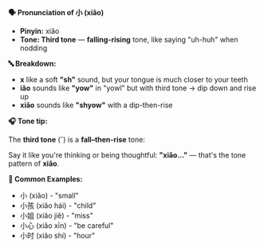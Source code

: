 **🗣️ Pronunciation of 小 (xiǎo)**

- **Pinyin:** xiǎo
- **Tone: Third tone** — **falling-rising** tone, like saying "uh-huh" when nodding

**🔤 Breakdown:**

- **x** like a soft **"sh"** sound, but your tongue is much closer to your teeth
- **iǎo** sounds like **"yow"** in "yowl" but with third tone → dip down and rise up
- **xiǎo** sounds like **"shyow"** with a dip-then-rise

**🎧 Tone tip:**

The **third tone** (ˇ) is a **fall–then-rise** tone:

Say it like you're thinking or being thoughtful: **"xiǎo..."** — that's the tone pattern of
**xiǎo**.

**📝 Common Examples:**

- 小 (xiǎo) - "small"
- 小孩 (xiǎo hái) - "child"
- 小姐 (xiǎo jiě) - "miss"
- 小心 (xiǎo xīn) - "be careful"
- 小时 (xiǎo shí) - "hour"

